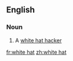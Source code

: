 ==English==

===Noun===
{{en-noun|sg=[[white]] [[hat]]}}

#{{idiomatic}} A [[white hat hacker]]

[[fr:white hat]]
[[zh:white hat]]